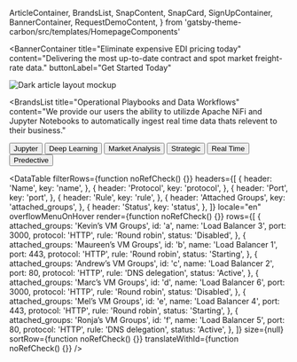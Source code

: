   ArticleContainer,
  BrandsList,
  SnapContent,
  SnapCard,
  SignUpContainer,
  BannerContainer,
  RequestDemoContent,
} from 'gatsby-theme-carbon/src/templates/HomepageComponents'


<BannerContainer 
  title="Eliminate expensive EDI pricing today"
  content="Delivering the most up-to-date contract and spot market freight-rate data."
  buttonLabel="Get Started Today"
>

![Dark article layout mockup](./components/images/Article_05.png)

</BannerContainer>

<BrandsList
  title="Operational Playbooks and Data Workflows"
  content="We provide our users the ability to utilizde Apache NiFi and Jupyter Notebooks to automatically ingest real time data thats relevent to their business."
>

  <Row>
    <Column colMd={2} colLg={2}>
      <Button kind="secondary" href="#top">
        Jupyter
      </Button>
    </Column>
    <Column colMd={2} colLg={2}>
      <Button kind="secondary" href="#top">
        Deep Learning
      </Button>
    </Column>
    <Column colMd={2} colLg={2}>
      <Button kind="secondary" href="#top">
        Market Analysis
      </Button>
    </Column>
    <Column colMd={2} colLg={2}>
      <Button kind="secondary" href="#top">
       Strategic
      </Button>
    </Column>
    <Column colMd={2} colLg={2}>
      <Button kind="secondary" href="#top">
       Real Time
      </Button>
    </Column>
    <Column colMd={2} colLg={2}>
      <Button kind="secondary" href="#top">
        Predective
      </Button>
    </Column>
  </Row>
</BrandsList>

<DataTable
  filterRows={function noRefCheck() {}}
  headers={[
    {
      header: 'Name',
      key: 'name',
    },
    {
      header: 'Protocol',
      key: 'protocol',
    },
    {
      header: 'Port',
      key: 'port',
    },
    {
      header: 'Rule',
      key: 'rule',
    },
    {
      header: 'Attached Groups',
      key: 'attached_groups',
    },
    {
      header: 'Status',
      key: 'status',
    },
  ]}
  locale="en"
  overflowMenuOnHover
  render={function noRefCheck() {}}
  rows={[
    {
      attached_groups: 'Kevin’s VM Groups',
      id: 'a',
      name: 'Load Balancer 3',
      port: 3000,
      protocol: 'HTTP',
      rule: 'Round robin',
      status: 'Disabled',
    },
    {
      attached_groups: 'Maureen’s VM Groups',
      id: 'b',
      name: 'Load Balancer 1',
      port: 443,
      protocol: 'HTTP',
      rule: 'Round robin',
      status: 'Starting',
    },
    {
      attached_groups: 'Andrew’s VM Groups',
      id: 'c',
      name: 'Load Balancer 2',
      port: 80,
      protocol: 'HTTP',
      rule: 'DNS delegation',
      status: 'Active',
    },
    {
      attached_groups: 'Marc’s VM Groups',
      id: 'd',
      name: 'Load Balancer 6',
      port: 3000,
      protocol: 'HTTP',
      rule: 'Round robin',
      status: 'Disabled',
    },
    {
      attached_groups: 'Mel’s VM Groups',
      id: 'e',
      name: 'Load Balancer 4',
      port: 443,
      protocol: 'HTTP',
      rule: 'Round robin',
      status: 'Starting',
    },
    {
      attached_groups: 'Ronja’s VM Groups',
      id: 'f',
      name: 'Load Balancer 5',
      port: 80,
      protocol: 'HTTP',
      rule: 'DNS delegation',
      status: 'Active',
    },
  ]}
  size={null}
  sortRow={function noRefCheck() {}}
  translateWithId={function noRefCheck() {}}
/>
